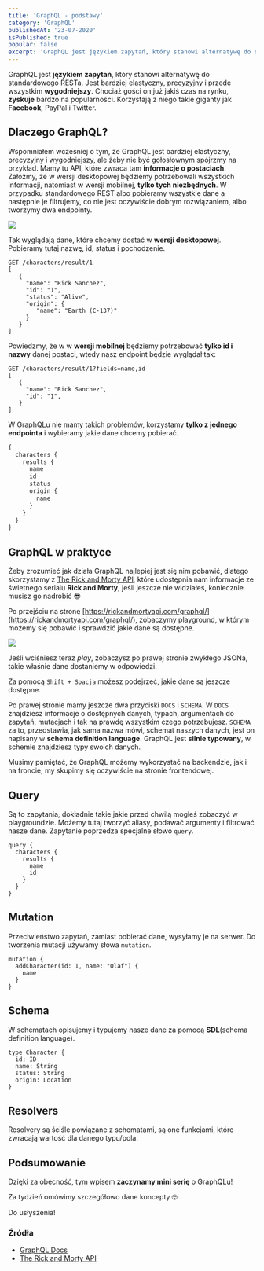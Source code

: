 ```yaml
---
title: 'GraphQL - podstawy'
category: 'GraphQL'
publishedAt: '23-07-2020'
isPublished: true
popular: false
excerpt: 'GraphQL jest językiem zapytań, który stanowi alternatywę do standardowego RESTa. Jest bardziej elastyczny, precyzyjny i przede wszystkim wygodniejszy.'
---
```


GraphQL jest **językiem zapytań**, który stanowi alternatywę do standardowego RESTa. Jest bardziej elastyczny, precyzyjny i przede wszystkim **wygodniejszy**. Chociaż gości on już jakiś czas na rynku, **zyskuje** bardzo na popularności. Korzystają z niego takie giganty jak **Facebook**, PayPal i Twitter.

## Dlaczego GraphQL?

Wspomniałem wcześniej o tym, że GraphQL jest bardziej elastyczny, precyzyjny i wygodniejszy, ale żeby nie być gołosłownym spójrzmy na przykład. Mamy tu API, które zwraca tam **informacje o postaciach**. Załóżmy, że w wersji desktopowej będziemy potrzebowali wszystkich informacji, natomiast w wersji mobilnej, **tylko tych niezbędnych**. W przypadku standardowego REST albo pobieramy wszystkie dane a następnie je filtrujemy, co nie jest oczywiście dobrym rozwiązaniem, albo tworzymy dwa endpointy.

![](/images/articlesImages/GraphQLvsRest.png)

Tak wyglądają dane, które chcemy dostać w **wersji desktopowej**. Pobieramy tutaj nazwę, id, status i pochodzenie.

```
GET /characters/result/1
[
   {
     "name": "Rick Sanchez",
     "id": "1",
     "status": "Alive",
     "origin": {
        "name": "Earth (C-137)"
     }
   }
]
```

Powiedzmy, że w w **wersji mobilnej** będziemy potrzebować **tylko id i nazwy** danej postaci, wtedy nasz endpoint będzie wyglądał tak:

```
GET /characters/result/1?fields=name,id
[
   {
     "name": "Rick Sanchez",
     "id": "1",
   }
]
```

W GraphQLu nie mamy takich problemów, korzystamy **tylko z jednego endpointa** i wybieramy jakie dane chcemy pobierać.

```graphql
{
  characters {
    results {
      name
      id
      status
      origin {
        name
      }
    }
  }
}
```

## GraphQL w praktyce

Żeby zrozumieć jak działa GraphQL najlepiej jest się nim pobawić, dlatego skorzystamy z [The Rick and Morty API](https://rickandmortyapi.com/), które udostępnia nam informacje ze świetnego serialu **Rick and Morty**, jeśli jeszcze nie widziałeś, koniecznie musisz go nadrobić 😎

Po przejściu na stronę [https://rickandmortyapi.com/graphql/](https://rickandmortyapi.com/graphql/), zobaczymy playground, w którym możemy się pobawić i sprawdzić jakie dane są dostępne.

![](/images/articlesImages/grapqhl-playground-blank.png)

Jeśli wciśniesz teraz _play_, zobaczysz po prawej stronie zwykłego JSONa, takie właśnie dane dostaniemy w odpowiedzi.

Za pomocą `Shift + Spacja` możesz podejrzeć, jakie dane są jeszcze dostępne.

Po prawej stronie mamy jeszcze dwa przyciski `DOCS` i `SCHEMA`. W `DOCS` znajdziesz informacje o dostępnych danych, typach, argumentach do zapytań, mutacjach i tak na prawdę wszystkim czego potrzebujesz. `SCHEMA` za to, przedstawia, jak sama nazwa mówi, schemat naszych danych, jest on napisany w **schema definition language**. GraphQL jest **silnie typowany**, w schemie znajdziesz typy swoich danych.

Musimy pamiętać, że GraphQL możemy wykorzystać na backendzie, jak i na froncie, my skupimy się oczywiście na stronie frontendowej.

## Query

Są to zapytania, dokładnie takie jakie przed chwilą mogłeś zobaczyć w playgroundzie. Możemy tutaj tworzyć aliasy, podawać argumenty i filtrować nasze dane. Zapytanie poprzedza specjalne słowo `query`.

```
query {
  characters {
    results {
      name
      id
    }
  }
}
```

## Mutation

Przeciwieństwo zapytań, zamiast pobierać dane, wysyłamy je na serwer. Do tworzenia mutacji używamy słowa `mutation`.

```
mutation {
  addCharacter(id: 1, name: "Olaf") {
    name
  }
}
```

## Schema

W schematach opisujemy i typujemy nasze dane za pomocą **SDL**(schema definition language).

```
type Character {
  id: ID
  name: String
  status: String
  origin: Location
}
```

## Resolvers

Resolvery są ściśle powiązane z schematami, są one funkcjami, które zwracają wartość dla danego typu/pola.

## Podsumowanie

Dzięki za obecność, tym wpisem **zaczynamy mini serię** o GraphQLu!

Za tydzień omówimy szczegółowo dane koncepty 🤓

Do usłyszenia!

### Źródła

- [GraphQL Docs](https://graphql.org/)
- [The Rick and Morty API](https://rickandmortyapi.com/)
